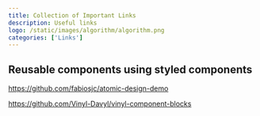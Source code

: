 ```yaml
---
title: Collection of Important Links
description: Useful links
logo: /static/images/algorithm/algorithm.png
categories: ['Links']
---
```


## Reusable components using styled components

https://github.com/fabiosjc/atomic-design-demo

https://github.com/Vinyl-Davyl/vinyl-component-blocks
